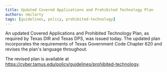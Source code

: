 ```yaml
---
title: Updated Covered Applications and Prohibited Technology Plan
authors: nmclarty
tags: [guidelines, policy, prohibited-technology]
---
```


An updated Covered Applications and Prohibited Technology Plan, as required by Texas DIR and Texas DPS, was issued today. The updated plan incorporates the requirements of Texas Government Code Chapter 620 and revises the plan's language throughout.

The revised plan is available at https://cyber.tamus.edu/policy/guidelines/prohibited-technology.

